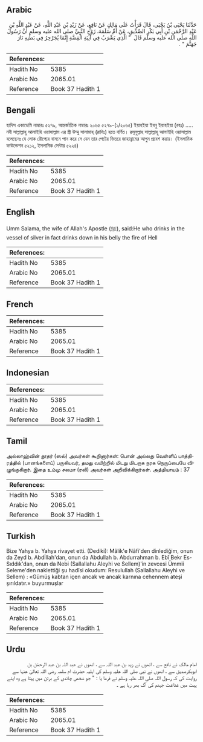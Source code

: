 ## Arabic


<div dir="rtl" lang="ar" style={{fontSize:'larger',backgroundColor:'#f8f9fa',padding:20}}>
حَدَّثَنَا يَحْيَى بْنُ يَحْيَى، قَالَ قَرَأْتُ عَلَى مَالِكٍ عَنْ نَافِعٍ، عَنْ زَيْدِ بْنِ عَبْدِ اللَّهِ، عَنْ عَبْدِ اللَّهِ بْنِ عَبْدِ الرَّحْمَنِ بْنِ أَبِي بَكْرٍ الصِّدِّيقِ، عَنْ أُمِّ سَلَمَةَ، زَوْجِ النَّبِيِّ صلى الله عليه وسلم أَنَّ رَسُولَ اللَّهِ صلى الله عليه وسلم قَالَ ‏ "‏ الَّذِي يَشْرَبُ فِي آنِيَةِ الْفِضَّةِ إِنَّمَا يُجَرْجِرُ فِي بَطْنِهِ نَارَ جَهَنَّمَ ‏"‏ ‏.‏
</div>
<div style={{backgroundColor:'#f8f9fa',padding:20, marginBottom: 10}}><table> <thead> <tr> <th>References:</th> <th></th> </tr> </thead> <tbody><tr><td>Hadith No</td><td>5385</td></tr><tr><td>Arabic No</td><td>2065.01</td></tr><tr><td>Reference</td><td>Book 37 Hadith 1</td></tr></tbody></table></div>

## Bengali


<div dir="ltr" lang="bn" style={{fontSize:'larger',backgroundColor:'#f8f9fa',padding:20}}>
হাদিস একাডেমি নাম্বারঃ ৫২৭৯, আন্তর্জাতিক নাম্বারঃ ২০৬৫ ৫২৭৯-(১/২০৬৫) ইয়াহইয়া ইবনু ইয়াহইয়া (রহঃ) ..... নবী সাল্লাল্লাহু আলাইহি ওয়াসাল্লাম এর স্ত্রী উম্মু সালামাহ্ (রাযিঃ) হতে বর্ণিত। রসূলুল্লাহ সাল্লাল্লাহু আলাইহি ওয়াসাল্লাম বলেছেনঃ যে লোক রৌপ্যের বাসনে পান করে সে যেন তার পেটের ভিতরে জাহান্নামের আগুন প্রবেশ করায়। (ইসলামিক ফাউন্ডেশন ৫২১২, ইসলামিক সেন্টার ৫২২৪)
</div>
<div style={{backgroundColor:'#f8f9fa',padding:20, marginBottom: 10}}><table> <thead> <tr> <th>References:</th> <th></th> </tr> </thead> <tbody><tr><td>Hadith No</td><td>5385</td></tr><tr><td>Arabic No</td><td>2065.01</td></tr><tr><td>Reference</td><td>Book 37 Hadith 1</td></tr></tbody></table></div>

## English


<div dir="ltr" lang="en" style={{fontSize:'larger',backgroundColor:'#f8f9fa',padding:20}}>
Umm Salama, the wife of Allah's Apostle (ﷺ), said:He who drinks in the vessel of silver in fact drinks down in his belly the fire of Hell
</div>
<div style={{backgroundColor:'#f8f9fa',padding:20, marginBottom: 10}}><table> <thead> <tr> <th>References:</th> <th></th> </tr> </thead> <tbody><tr><td>Hadith No</td><td>5385</td></tr><tr><td>Arabic No</td><td>2065.01</td></tr><tr><td>Reference</td><td>Book 37 Hadith 1</td></tr></tbody></table></div>

## French


<div dir="ltr" lang="fr" style={{fontSize:'larger',backgroundColor:'#f8f9fa',padding:20}}>

</div>
<div style={{backgroundColor:'#f8f9fa',padding:20, marginBottom: 10}}><table> <thead> <tr> <th>References:</th> <th></th> </tr> </thead> <tbody><tr><td>Hadith No</td><td>5385</td></tr><tr><td>Arabic No</td><td>2065.01</td></tr><tr><td>Reference</td><td>Book 37 Hadith 1</td></tr></tbody></table></div>

## Indonesian


<div dir="ltr" lang="id" style={{fontSize:'larger',backgroundColor:'#f8f9fa',padding:20}}>

</div>
<div style={{backgroundColor:'#f8f9fa',padding:20, marginBottom: 10}}><table> <thead> <tr> <th>References:</th> <th></th> </tr> </thead> <tbody><tr><td>Hadith No</td><td>5385</td></tr><tr><td>Arabic No</td><td>2065.01</td></tr><tr><td>Reference</td><td>Book 37 Hadith 1</td></tr></tbody></table></div>

## Tamil


<div dir="ltr" lang="ta" style={{fontSize:'larger',backgroundColor:'#f8f9fa',padding:20}}>
அல்லாஹ்வின் தூதர் (ஸல்) அவர்கள் கூறினார்கள்: பொன் அல்லது வெள்ளிப் பாத்திரத்தில் (பானங்களைப்) பருகியவர், தமது வயிற்றில் மிடறு மிடறாக நரக நெருப்பையே விழுங்குகிறார். இதை உம்மு சலமா (ரலி) அவர்கள் அறிவிக்கிறார்கள். அத்தியாயம் : 37
</div>
<div style={{backgroundColor:'#f8f9fa',padding:20, marginBottom: 10}}><table> <thead> <tr> <th>References:</th> <th></th> </tr> </thead> <tbody><tr><td>Hadith No</td><td>5385</td></tr><tr><td>Arabic No</td><td>2065.01</td></tr><tr><td>Reference</td><td>Book 37 Hadith 1</td></tr></tbody></table></div>

## Turkish


<div dir="ltr" lang="tr" style={{fontSize:'larger',backgroundColor:'#f8f9fa',padding:20}}>
Bize Yahya b. Yahya rivayet etti. (Dediki): Mâlik'e Nâfi'den dinlediğim, onun da Zeyd b. Abdİllah'dan, onun da Abdullah b. Abdurrahman b. Ebî Bekr Es-Sıddık'dan, onun da Nebi (Sallallahu Aleyhi ve Sellem)'in zevcesi Ümmii Seleme'den naklettiği şu hadîsi okudum: Resulullah (Sallallahu Aleyhi ve Sellem) : «Gümüş kabtan içen ancak ve ancak karnına cehennem ateşi şırıldatır.» buyurmuşlar
</div>
<div style={{backgroundColor:'#f8f9fa',padding:20, marginBottom: 10}}><table> <thead> <tr> <th>References:</th> <th></th> </tr> </thead> <tbody><tr><td>Hadith No</td><td>5385</td></tr><tr><td>Arabic No</td><td>2065.01</td></tr><tr><td>Reference</td><td>Book 37 Hadith 1</td></tr></tbody></table></div>

## Urdu


<div dir="rtl" lang="ur" style={{fontSize:'larger',backgroundColor:'#f8f9fa',padding:20}}>
امام مالک نے نافع سے ، انھوں نے زید بن عبد اللہ سے ، انھوں نے عبد اللہ بن عبد الرحمٰن بن ابوبکرصدیق سے ، انھوں نے نبی صلی اللہ علیہ وسلم کی اہلیہ حضرت ام سلمہ رضی اللہ تعالیٰ عنہا سے روایت کی کہ رسول اللہ صلی اللہ علیہ وسلم نے فرما یا : " جو شخص چاندی کے برتن میں پیتا ہے وہ اپنے پیٹ میں غٹاغٹ جہنم کی آگ بھر رہا ہے ۔
</div>
<div style={{backgroundColor:'#f8f9fa',padding:20, marginBottom: 10}}><table> <thead> <tr> <th>References:</th> <th></th> </tr> </thead> <tbody><tr><td>Hadith No</td><td>5385</td></tr><tr><td>Arabic No</td><td>2065.01</td></tr><tr><td>Reference</td><td>Book 37 Hadith 1</td></tr></tbody></table></div>